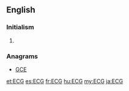 ==English==

===Initialism===
{{rfc-header|Initialism}}
{{en-initialism}}

# {{context|cardiology|lang=en}} {{initialism of|electrocardiogram|lang=en}}

===Anagrams===
* [[GCE#English|GCE]]

[[et:ECG]]
[[es:ECG]]
[[fr:ECG]]
[[hu:ECG]]
[[my:ECG]]
[[ja:ECG]]
